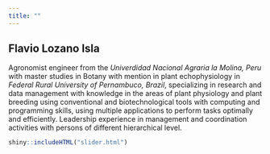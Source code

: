 ```yaml
---
title: ""
---
```


## Flavio Lozano Isla

Agronomist engineer from the *Univerdidad Nacional Agraria la Molina, Peru* with master studies in Botany with mention in plant echophysiology in *Federal Rural University of Pernambuco, Brazil*, specializing in research and data management with knowledge in the areas of plant physiology and plant breeding using conventional and biotechnological tools with computing  and programming skills, using multiple applications to perform tasks optimally and efficiently. Leadership experience in management and coordination activities with persons of different hierarchical level.

```r
shiny::includeHTML("slider.html")
```


